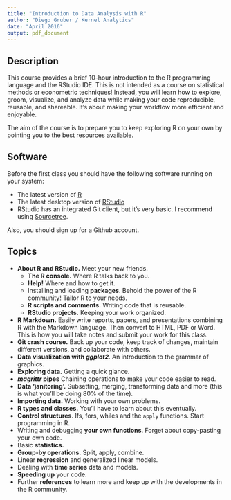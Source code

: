 ```yaml
---
title: "Introduction to Data Analysis with R"
author: "Diego Gruber / Kernel Analytics"
date: "April 2016"
output: pdf_document
---
```


Description
-----------

This course provides a brief 10-hour introduction to the R programming language and the RStudio IDE. This is not intended as a course on statistical methods or econometric techniques! Instead, you will learn how to explore, groom, visualize, and analyze data while making your code reproducible, reusable, and shareable. It's about making your workflow more efficient and enjoyable.

The aim of the course is to prepare you to keep exploring R on your own by pointing you to the best resources available.

Software
--------

Before the first class you should have the following software running on your system:

+ The latest version of [R](https://www.r-project.org)
+ The latest desktop version of [RStudio](https://www.rstudio.com/products/RStudio/)
+ RStudio has an integrated Git client, but it's very basic. I recommend using [Sourcetree](https://www.sourcetreeapp.com).

Also, you should sign up for a Github account.

Topics
------

+ **About R and RStudio.** Meet your new friends.
    - **The R console.** Where R talks back to you.
    - **Help!** Where and how to get it.
    - Installing and loading **packages**. Behold the power of the R community! Tailor R to your needs.
    - **R scripts and comments.** Writing code that is reusable.
    - **RStudio projects.** Keeping your work organized.
+ **R Markdown.** Easily write reports, papers, and presentations combining R with the Markdown language. Then convert to HTML, PDF or Word. This is how you will take notes and submit your work for this class.
+ **Git crash course.** Back up your code, keep track of changes, maintain different versions, and collaborate with others.
+ **Data visualization with _ggplot2_**. An introduction to the grammar of graphics.
+ **Exploring data.** Getting a quick glance.
+ **_magrittr_ pipes** Chaining operations to make your code easier to read.
+ **Data 'janitoring'.** Subsetting, merging, transforming data and more (this is what you'll be doing 80% of the time).
+ **Importing data.** Working with your own problems.
+ **R types and classes.** You'll have to learn about this eventually.
+ **Control structures**. Ifs, fors, whiles and the `apply` functions. Start programming in R.
+ Writing and debugging **your own functions**. Forget about copy-pasting your own code.
+ Basic **statistics.** 
+ **Group-by operations.** Split, apply, combine.
+ Linear **regression** and generalized linear models.
+ Dealing with **time series** data and models.
+ **Speeding up** your code.
+ Further **references** to learn more and keep up with the developments in the R community. 


